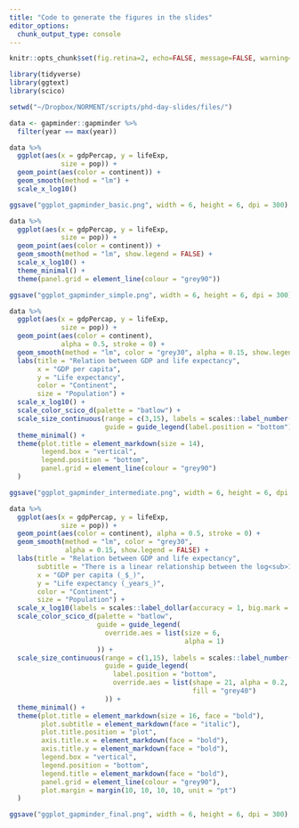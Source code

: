 ```yaml
---
title: "Code to generate the figures in the slides"
editor_options:
  chunk_output_type: console
---
```


```r
knitr::opts_chunk$set(fig.retina=2, echo=FALSE, message=FALSE, warning=FALSE, fig.align='center')
```

```r
library(tidyverse)
library(ggtext)
library(scico)

setwd("~/Dropbox/NORMENT/scripts/phd-day-slides/files/")

data <- gapminder::gapminder %>% 
  filter(year == max(year))
```

```r
data %>% 
  ggplot(aes(x = gdpPercap, y = lifeExp, 
             size = pop)) +
  geom_point(aes(color = continent)) + 
  geom_smooth(method = "lm") +
  scale_x_log10()

ggsave("ggplot_gapminder_basic.png", width = 6, height = 6, dpi = 300)
```

```r
data %>% 
  ggplot(aes(x = gdpPercap, y = lifeExp, 
             size = pop)) +
  geom_point(aes(color = continent)) + 
  geom_smooth(method = "lm", show.legend = FALSE) +
  scale_x_log10() + 
  theme_minimal() + 
  theme(panel.grid = element_line(colour = "grey90"))

ggsave("ggplot_gapminder_simple.png", width = 6, height = 6, dpi = 300)
```

```r
data %>% 
  ggplot(aes(x = gdpPercap, y = lifeExp, 
             size = pop)) +
  geom_point(aes(color = continent), 
             alpha = 0.5, stroke = 0) + 
  geom_smooth(method = "lm", color = "grey30", alpha = 0.15, show.legend = FALSE) +
  labs(title = "Relation between GDP and life expectancy",
       x = "GDP per capita",
       y = "Life expectancy",
       color = "Continent",
       size = "Population") +
  scale_x_log10() + 
  scale_color_scico_d(palette = "batlow") +
  scale_size_continuous(range = c(3,15), labels = scales::label_number(),
                        guide = guide_legend(label.position = "bottom")) +
  theme_minimal() + 
  theme(plot.title = element_markdown(size = 14),
        legend.box = "vertical",
        legend.position = "bottom",
        panel.grid = element_line(colour = "grey90")
  )

ggsave("ggplot_gapminder_intermediate.png", width = 6, height = 6, dpi = 300)
```

```r
data %>% 
  ggplot(aes(x = gdpPercap, y = lifeExp, 
             size = pop)) +
  geom_point(aes(color = continent), alpha = 0.5, stroke = 0) + 
  geom_smooth(method = "lm", color = "grey30", 
              alpha = 0.15, show.legend = FALSE) +
  labs(title = "Relation between GDP and life expectancy",
       subtitle = "There is a linear relationship between the log<sub>10</sub> GDP per capita and life expectancy",
       x = "GDP per capita (_$_)",
       y = "Life expectancy (_years_)",
       color = "Continent",
       size = "Population") +
  scale_x_log10(labels = scales::label_dollar(accuracy = 1, big.mark = ".")) + 
  scale_color_scico_d(palette = "batlow",
                      guide = guide_legend(
                        override.aes = list(size = 6,
                                            alpha = 1)
                      )) +
  scale_size_continuous(range = c(1,15), labels = scales::label_number(),
                        guide = guide_legend(
                          label.position = "bottom", 
                          override.aes = list(shape = 21, alpha = 0.2,
                                              fill = "grey40")
                        )) +
  theme_minimal() + 
  theme(plot.title = element_markdown(size = 16, face = "bold"),
        plot.subtitle = element_markdown(face = "italic"),
        plot.title.position = "plot",
        axis.title.x = element_markdown(face = "bold"),
        axis.title.y = element_markdown(face = "bold"),
        legend.box = "vertical",
        legend.position = "bottom",
        legend.title = element_markdown(face = "bold"),
        panel.grid = element_line(colour = "grey90"),
        plot.margin = margin(10, 10, 10, 10, unit = "pt")
  )

ggsave("ggplot_gapminder_final.png", width = 6, height = 6, dpi = 300)
```

